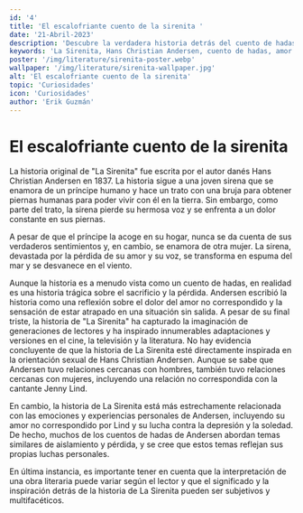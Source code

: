 ```yaml
---
id: '4'
title: 'El escalofriante cuento de la sirenita '
date: '21-Abril-2023'
description: 'Descubre la verdadera historia detrás del cuento de hadas "La Sirenita" de Hans Christian Andersen. Conoce cómo su experiencia personal influyó en la trágica historia de amor no correspondido de la joven sirena, y cómo este clásico ha inspirado innumerables adaptaciones a lo largo de los años.'
keywords: 'La Sirenita, Hans Christian Andersen, cuento de hadas, amor no correspondido, adaptaciones, literatura infantil, significado, interpretación, experiencia personal, trágica historia, clásico literario adaptaciones, película, Disney, trágica historia de amor, mar, sirenas, príncipe, brujas, sacrificio, pérdida, literatura infantil'
poster: '/img/literature/sirenita-poster.webp'
wallpaper: '/img/literature/sirenita-wallpaper.jpg'
alt: 'El escalofriante cuento de la sirenita'
topic: 'Curiosidades'
icon: 'Curiosidades'
author: 'Erik Guzmán'
---
```

# El escalofriante cuento de la sirenita

La historia original de "La Sirenita" fue escrita por el autor danés Hans Christian 
Andersen en 1837. La historia sigue a una joven sirena que se enamora de un príncipe 
humano y hace un trato con una bruja para obtener piernas humanas para poder vivir con él 
en la tierra. Sin embargo, como parte del trato, la sirena pierde su hermosa voz y se 
enfrenta a un dolor constante en sus piernas.

A pesar de que el príncipe la acoge en su hogar, nunca se da cuenta de sus verdaderos 
sentimientos y, en cambio, se enamora de otra mujer. La sirena, devastada por la pérdida 
de su amor y su voz, se transforma en espuma del mar y se desvanece en el viento.

Aunque la historia es a menudo vista como un cuento de hadas, en realidad es una 
historia trágica sobre el sacrificio y la pérdida. Andersen escribió la historia como 
una reflexión sobre el dolor del amor no correspondido y la sensación de estar atrapado 
en una situación sin salida. A pesar de su final triste, la historia de "La Sirenita" ha 
capturado la imaginación de generaciones de lectores y ha inspirado innumerables adaptaciones y versiones en el cine, la televisión y la literatura.
No hay evidencia concluyente de que la historia de La Sirenita esté directamente 
inspirada en la orientación sexual de Hans Christian Andersen. Aunque se sabe que Andersen 
tuvo relaciones cercanas con hombres, también tuvo relaciones cercanas con mujeres, 
incluyendo una relación no correspondida con la cantante Jenny Lind.


En cambio, la historia de La Sirenita está más estrechamente relacionada con las 
emociones y experiencias personales de Andersen, incluyendo su amor no correspondido 
por Lind y su lucha contra la depresión y la soledad. De hecho, muchos de los cuentos de 
hadas de Andersen abordan temas similares de aislamiento y pérdida, y se cree que estos 
temas reflejan sus propias luchas personales.


En última instancia, es importante tener en cuenta que la interpretación de una obra 
literaria puede variar según el lector y que el significado y la inspiración detrás de la 
historia de La Sirenita pueden ser subjetivos y multifacéticos.